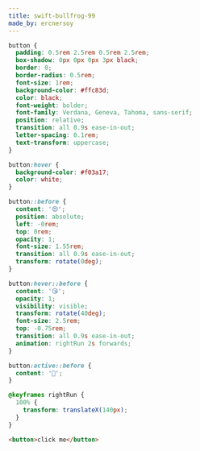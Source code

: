 ```yaml
---
title: swift-bullfrog-99
made_by: ercnersoy
---
```


```css
button {
  padding: 0.5rem 2.5rem 0.5rem 2.5rem;
  box-shadow: 0px 0px 0px 3px black;
  border: 0;
  border-radius: 0.5rem;
  font-size: 1rem;
  background-color: #ffc83d;
  color: black;
  font-weight: bolder;
  font-family: Verdana, Geneva, Tahoma, sans-serif;
  position: relative;
  transition: all 0.9s ease-in-out;
  letter-spacing: 0.1rem;
  text-transform: uppercase;
}

button:hover {
  background-color: #f03a17;
  color: white;
}

button::before {
  content: '😍';
  position: absolute;
  left: -0rem;
  top: 0rem;
  opacity: 1;
  font-size: 1.55rem;
  transition: all 0.9s ease-in-out;
  transform: rotate(0deg);
}

button:hover::before {
  content: '😘';
  opacity: 1;
  visibility: visible;
  transform: rotate(40deg);
  font-size: 2.5rem;
  top: -0.75rem;
  transition: all 0.9s ease-in-out;
  animation: rightRun 2s forwards;
}

button:active::before {
  content: '🥰';
}

@keyframes rightRun {
  100% {
    transform: translateX(140px);
  }
}
```

```html
<button>click me</button>
```
